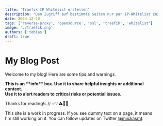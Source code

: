 ```yaml
---
title: 'Traefik IP Whitelist erstellen'
description: 'Den Zugriff auf bestimmte Seiten nur per IP-Whitelist zuzulassen, kann manchmal hilfreich sein.'
date: 2024-12-20
tags: ['reverse-proxy', 'opensource', 'ssl', 'traefik', 'whitelist']
image: './traefik.png'
authors: ['tobias']
draft: true
---
```


# My Blog Post

Welcome to my blog! Here are some tips and warnings.

<div class="admonition admonition-info">
  <strong>This is an **info** box. Use it to share helpful insights or additional context.</strong>
</div>

<div class="admonition admonition-danger">
  <strong>Use it to alert readers to critical risks or potential issues.</strong>
</div>

Thanks for reading!s
// ✅💡⚠️🚫🚨


  

<Callout icon="" type="danger">

  

This site is a work in progress. If you see dummy text on a page, it means I'm still working on it. You can follow updates on Twitter [@miickasmt](https://twitter.com/miickasmt).

  

</Callout>
